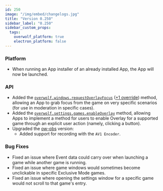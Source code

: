 ```yaml
---
id: 250
image: "/img/embed/changelogs.jpg"
title: "Version 0.250"
sidebar_label: "0.250"
sidebar_custom_props:
  tags:
    overwolf_platform: true
    electron_platform: false
---
```


### Platform
- When running an App installer of an already installed App, the App will now be launched.

### API
- Added the [`overwolf.windows.requestOverlayFocus`](/api/windows#requestoverlayfocuscallback)
  ([+1 override](/api/windows#requestoverlayfocuswindowid-callback)) method, allowing an App to grab
  focus from the game on very specific scenarios (for use in moderation in specific cases).
- Added the [`overwolf.settings.games.enableOverlay`](/api/settings/games#gameclassid-callback) method,
  allowing Apps to implement a method for users to enable Overlay for a supported game through an explicit
  user action (namely, clicking a button).
- Upgraded the [ow-obs](/api/general/obs) version:
  - Added support for recording with the `AV1 Encoder`.

### Bug Fixes
- Fixed an issue where Event data could carry over when launching a game while another game is running.
- Fixed an issue where game windows would sometimes become unclickable in specific Exclusive Mode games.
- Fixed an issue where opening the settings window for a specific game would not scroll to that game's entry.